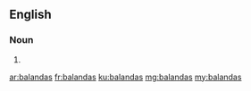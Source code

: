 ==English==

===Noun===
{{head|en|noun plural form}}

# {{plural of|balanda|lang=en}}

[[ar:balandas]]
[[fr:balandas]]
[[ku:balandas]]
[[mg:balandas]]
[[my:balandas]]
